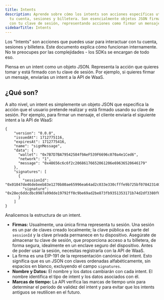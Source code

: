 ```yaml
---
title: Intents
description: Aprende sobre cómo los intents son acciones específicas utilizadas para interactuar con
  tu cuenta, sesiones y billetera. Son esencialmente objetos JSON firmados
  con tu clave de sesión, representando acciones como firmar un mensaje.
sidebarTitle: Intents
---
```


Los "Intents" son acciones que puedes usar para interactuar con tu cuenta, sesiones y billetera. Este documento explica cómo funcionan internamente. No te preocupes por las complejidades - los SDKs se encargan de todo eso.

Piensa en un intent como un objeto JSON. Representa la acción que quieres tomar y está firmado con tu clave de sesión. Por ejemplo, si quieres firmar un mensaje, enviarías un intent a la API de WaaS.

## ¿Qué son?

A alto nivel, un intent es simplemente un objeto JSON que especifica la acción que el usuario pretende realizar y está firmado usando su clave de sesión. Por ejemplo, para firmar un mensaje, el cliente enviaría el siguiente intent a la API de WaaS:

```
{
    "version": "0.0.0",
    "issuedAt": 1712775116,
    "expiresAt": 1712775416,
    "name": "signMessage",
    "data": {
      "wallet": "0x7B7D7BA79542584f9AeF539F6696c070a4e1Ced6",
      "network": "1",
      "message": "0x48656c6c6f2c20686176652061206e69636520646179"
    },
    "signatures": [
      {
        "sessionId": "0x01047de46debeeb83e1270b80ae65996ea64ad2c033e330cfffe9b725bf078423140124dce0cfe0cab9a61b385ca74fe77cd5e8a7147bfd87052f334cfbadc45c79a",
        "signature": "0x28ec6ddcdbc0987a99dde19792ff0c9be69ad2be873fb9351353171b74d2df3380f0ffcae2b8cb37a0659e374859420500b4399a2aab0209ee7919aaea575ac7"
      }
    ]
}
```

Analicemos la estructura de un intent.

* **Firmas:** Usualmente, una única firma representa tu sesión. Una sesión es un par de claves creado localmente; la clave pública es parte del `sessionId` y la clave privada permanece en tu dispositivo. Asegúrate de almacenar tu clave de sesión, que proporciona acceso a tu billetera, de forma segura, idealmente en un enclave seguro del dispositivo. Antes de poder usar la sesión, necesitas registrarla con la API de WaaS.
* La firma es una EIP-191 de la representación canónica del intent. Esto significa que es un JSON con claves ordenadas alfabéticamente, sin espacios en blanco, excluyendo el campo `signatures`.
* **Nombre y Datos:** El nombre y los datos cambiarán con cada intent. El nombre identifica el tipo de intent y los datos asociados con él.
* **Marcas de tiempo:** La API verifica las marcas de tiempo unix para determinar el período de validez del intent y para evitar que los intents antiguos se reutilicen en el futuro.
